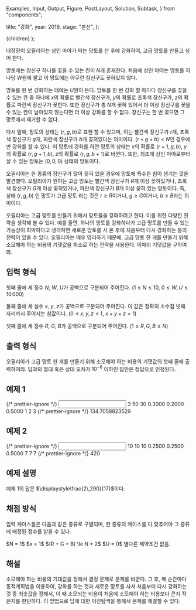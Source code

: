   Examples,
  Input,
  Output,
  Figure,
  PostLayout,
  Solution,
  Subtask,
} from "components";

  title: "강화",
  year: 2019,
  stage: "본선",
};

  <PostLayout meta={meta}>{children}</PostLayout>
);

대장장이 오필리아는 상인 마야가 파는 망토를 산 후에 강화하여, 고급 망토를 만들고 싶어 한다.

망토에는 장신구 하나를 꽂을 수 있는 칸이 $N$개 존재한다. 처음에 상인 마야는 망토를 하나당 $W$원에 팔고 이 망토에는 아무런 장신구도 꽂혀있지 않다.

망토를 한 번 강화하는 데에는 $U$원이 든다. 망토를 한 번 강화 할 때마다 장신구를 꽂을 수 있는 칸 중 하나에 $x$의 확률로 빨간색 장신구가, $y$의 확률로 초록색 장신구가, $z$의 확률로 파란색 장신구가 꽂힌다. 또한 장신구가 총 $N$개 꽂혀 있어서 더 이상 장신구를 꽂을 수 있는 칸이 남아있지 않는다면 더 이상 강화를 할 수 없다. 장신구는 한 번 꽂으면 그 망토에서 제거할 수 없다.

다시 말해, 망토의 상태는 $(r, g, b)$로 표현 할 수 있으며, 이는 빨간색 장신구가 $r$개, 초록색 장신구가 $g$개, 파란색 장신구가 $b$개 꽂혀있다는 의미이다. $(r + g + b) < N$인 경우에만 강화를 할 수 있다. 이 망토에 강화를 하면 망토의 상태는 $x$의 확률로 $(r+1, g, b)$, $y$의 확률로 $(r, g+1, b)$, $z$의 확률로 $(r, g, b+1)$로 바뀐다. 또한, 최초에 상인 마야로부터 살 수 있는 망토는 $(0, 0, 0)$ 상태의 망토이다.

오필리아는 한 종류의 장신구가 많이 꽂혀 있을 경우에 망토에 특수한 힘이 생기는 것을 발견했다. 오필리아가 원하는 고급 망토는 빨간색 장신구가 $R$개 이상 꽂혀있거나, 초록색 장신구가 $G$개 이상 꽂혀있거나, 파란색 장신구가 $B$개 이상 꽂혀 있는 망토이다. 즉, 상태 $(r, g, b)$ 인 망토가 고급 망토 라는 것은 $r \ge R$이거나, $g \ge G$이거나, $b \ge B$라는 의미이다.

오필리아는 고급 망토를 만들기 위해서 망토들을 강화하려고 한다. 이를 위한 다양한 전략을 생각해 볼 수 있다. 예를 들면, 하나의 망토를 강화하다가 고급 망토를 만들 수 있는 가능성이 희박하다고 생각하면 새로운 망토를 사 온 후에 처음부터 다시 강화하는 등의 전략이 있을 수 있다. 오필리아는 매우 영리하기 때문에, 고급 망토 한 개를 만들기 위해 소모해야 하는 비용의 기댓값을 최소로 하는 전략을 사용한다. 이때의 기댓값을 구하여라.

## 입력 형식

첫째 줄에 세 정수 $N$, $W$, $U$가 공백으로 구분되어 주어진다. ($1 \le N \le 10$, $0 \le W, U \le 10\,000$)

둘째 줄에 세 실수 $x$, $y$, $z$가 공백으로 구분되어 주어진다. 이 값은 정확히 소수점 넷째 자리까지 주어지는 참값이다. ($0 \le x, y, z \le 1$, $x + y + z = 1$)

셋째 줄에 세 정수 $R$, $G$, $B$가 공백으로 구분되어 주어진다. ($1 \le R, G, B \le N$)

## 출력 형식

오필리아가 고급 망토 한 개를 만들기 위해 소모해야 하는 비용의 기댓값의 첫째 줄에 출력하여라. 답과의 절대 혹은 상대 오차가 $10^{-6}$ 이하인 답안은 정답으로 인정된다.

## 예제 1

<Examples>
  {/* prettier-ignore */}
  <Input>
    3 50 30
    0.3000 0.2000 0.5000
    1 2 3
  </Input>
  {/* prettier-ignore */}
  <Output>
    134.7058823529
  </Output>
</Examples>

## 예제 2

<Examples>
  {/* prettier-ignore */}
  <Input>
    10 10 10
    0.2500 0.2500 0.5000
    7 7 7
  </Input>
  {/* prettier-ignore */}
  <Output>
    420
  </Output>
</Examples>

## 예제 설명

예제 1의 답은 $\displaystyle\frac{2\,290}{17}$이다.

## 채점 방식

입력 케이스들은 다음과 같은 종류로 구별되며, 한 종류의 케이스를 다 맞추어야 그 종류에 배정된 점수를 받을 수 있다.

<Subtask index={1} score={8}>
  $N = 1$
</Subtask>
<Subtask index={2} score={9}>
  $x = 1$
</Subtask>
<Subtask index={3} score={29}>
  $(R + G + B) \le N + 2$
</Subtask>
<Subtask index={4} score={32}>
  $U = 0$
</Subtask>
<Subtask index={5} score={22}>
  별다른 제약조건 없음.
</Subtask>

## 해설

<Solution>
  소모해야 하는 비용의 기대값을 정해서 결정 문제로 문제를 바꾼다. 그 후, 매
  순간마다 동적계획법을 이용하여, 강화를 하는 것과 새로운 망토를 사서 처음부터
  다시 강화하는 것 중 최솟값을 정해서, 이 때 소모되는 비용이 처음에 소모해야
  하는 비용보다 큰지 작은지를 판단하다. 이 방법으로 답에 대한 이진탐색을 통해서
  문제를 해결할 수 있다.
</Solution>

